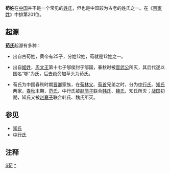 {{not|苟姓}}
{{姓氏
|姓氏=荀
|繁體=荀
|簡體=荀
|拼音=Xún
|中国大陆=Xun
|南京官話=süin<sup>2</sup>
|台湾=Hsun
|香港=
|澳门=
|新加坡=
|马来西亚=
|越南=Tuân
|韩国=
|反切=
|同音字=
|堂号=
|郡望=[[河间郡|河间郡]]
}}

'''荀姓'''在[[中国|中国]]并不是一个常见的[[姓氏|姓氏]]，但也是中国较为古老的姓氏之一。在《[[百家姓|百家姓]]》中排第201位。

== 起源 ==

'''[[荀氏|荀氏]]'''起源有多种：

*出自古荀姓，黄帝有25子，分姓12姓，荀就是12姓之一。

*出自[[姬姓|姬姓]]，[[周文王|周文王]]第十七子郇侯封于郇国，春秋时被[[晋武公|晋武公]]所灭，其后代遂以国名“郇”为氏，后去邑旁加草头为荀氏。

*荀氏为中国春秋时期[[晋国|晋]][[卿|卿]]家族，在[[荀林父|荀林父]]、[[荀首|荀首]]兄弟之时，分为[[中行氏|中行氏]]、[[知氏|知氏]]两家。[[春秋时期|春秋]]末期，[[范氏|范氏]]、中行氏被[[赵简子|赵简子]]联合[[韩氏|韩氏]]、[[魏氏|魏氏]]、知氏所灭；[[战国|战国]]初期，知氏又被[[赵襄子|赵襄子]]联合韩氏、魏氏所灭。

==参见==
*[[知氏|知氏]]
*[[中行氏|中行氏]]

==注释==
{{reflist}}
{{Wikisource further reading}}

{{姓氏小作品}}

[[Category:罕見或停用漢姓|S荀]]
[[Category:荀姓|*]]